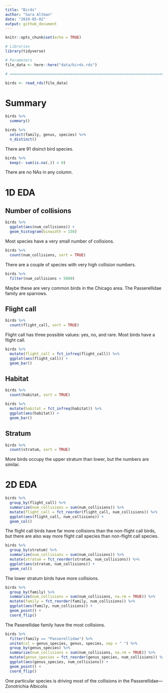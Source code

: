 ```yaml
---
title: "Birds"
author: "Sara Altman"
date: "2019-05-02"
output: github_document
---
```


```r
knitr::opts_chunk$set(echo = TRUE)
```

```r
# Libraries
library(tidyverse)

# Parameters
file_data <- here::here("data/birds.rds")

# ==============================================================================

birds <- read_rds(file_data)
```

# Summary

```r
birds %>% 
  summary()
```

```r
birds %>% 
  select(family, genus, species) %>% 
  n_distinct()
```

There are 91 disinct bird species.

```r
birds %>% 
  keep(~ sum(is.na(.)) > 0)
```

There are no NAs in any column.

# 1D EDA

## Number of collisions

```r
birds %>% 
  ggplot(aes(num_collisions)) +
  geom_histogram(binwidth = 150)
```

Most species have a very small number of collisions.

```r
birds %>% 
  count(num_collisions, sort = TRUE)
```

There are a couple of species with very high collision numbers.

```r
birds %>% 
  filter(num_collisions > 5000)
```

Maybe these are very common birds in the Chicago area. The Passerellidae family are sparrows.

## Flight call

```r
birds %>% 
  count(flight_call, sort = TRUE)
```

Flight call has three possible values: yes, no, and rare. Most birds have a flight call.

```r
birds %>% 
  mutate(flight_call = fct_infreq(flight_call)) %>% 
  ggplot(aes(flight_call)) +
  geom_bar()
```

## Habitat

```r
birds %>% 
  count(habitat, sort = TRUE)
```

```r
birds %>% 
  mutate(habitat = fct_infreq(habitat)) %>% 
  ggplot(aes(habitat)) +
  geom_bar()
```

## Stratum

```r
birds %>% 
  count(stratum, sort = TRUE)
```

More birds occupy the upper stratum than lower, but the numbers are similar.

# 2D EDA

```r
birds %>% 
  group_by(flight_call) %>% 
  summarize(num_collisions = sum(num_collisions)) %>% 
  mutate(flight_call = fct_reorder(flight_call, num_collisions)) %>% 
  ggplot(aes(flight_call, num_collisions)) +
  geom_col()
```

The flight call birds have far more collisions than the non-flight call birds, but there are also way more flight call species than non-flight call species. 

```r
birds %>% 
  group_by(stratum) %>% 
  summarize(num_collisions = sum(num_collisions)) %>% 
  mutate(stratum = fct_reorder(stratum, num_collisions)) %>% 
  ggplot(aes(stratum, num_collisions)) +
  geom_col()
```

The lower stratum birds have more collisions.

```r
birds %>% 
  group_by(family) %>% 
  summarize(num_collisions = sum(num_collisions, na.rm = TRUE)) %>% 
  mutate(family = fct_reorder(family, num_collisions)) %>% 
  ggplot(aes(family, num_collisions)) +
  geom_point() +
  coord_flip()
```

The Paserellidae family have the most collisions.

```r
birds %>% 
  filter(family == "Passerellidae") %>% 
  unite(col = genus_species, genus, species, sep = " ") %>% 
  group_by(genus_species) %>% 
  summarize(num_collisions = sum(num_collisions, na.rm = TRUE)) %>% 
  mutate(genus_species = fct_reorder(genus_species, num_collisions)) %>% 
  ggplot(aes(genus_species, num_collisions)) +
  geom_point() +
  coord_flip()
```

One particular species is driving most of the collisions in the Passerellidae---Zonotrichia Albicolis
